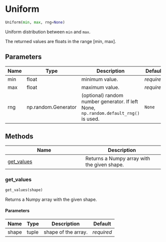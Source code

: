 # Uniform { #ANNarchy.core.Random.Uniform }

```python
Uniform(min, max, rng=None)
```

Uniform distribution between ``min`` and ``max``.

The returned values are floats in the range [min, max].

## Parameters {.doc-section .doc-section-parameters}

| Name   | Type                | Description                                                                          | Default    |
|--------|---------------------|--------------------------------------------------------------------------------------|------------|
| min    | float               | minimum value.                                                                       | _required_ |
| max    | float               | maximum value.                                                                       | _required_ |
| rng    | np.random.Generator | (optional) random number generator. If left None, `np.random.default_rng()` is used. | `None`     |

## Methods

| Name | Description |
| --- | --- |
| [get_values](#ANNarchy.core.Random.Uniform.get_values) | Returns a Numpy array with the given shape. |

### get_values { #ANNarchy.core.Random.Uniform.get_values }

```python
get_values(shape)
```

Returns a Numpy array with the given shape.

#### Parameters {.doc-section .doc-section-parameters}

| Name   | Type   | Description         | Default    |
|--------|--------|---------------------|------------|
| shape  | tuple  | shape of the array. | _required_ |
